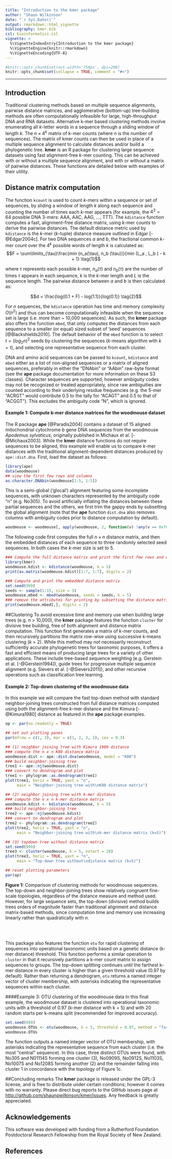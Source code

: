 ```yaml
---
title: "Introduction to the kmer package"
author: "Shaun Wilkinson"
date: "`r Sys.Date()`"
output: rmarkdown::html_vignette
bibliography: kmer.bib
csl: bioinformatics.csl
vignette: >
  %\VignetteIndexEntry{Introduction to the kmer package}
  %\VignetteEngine{knitr::rmarkdown}
  %\VignetteEncoding{UTF-8}
---
```


```r
#knitr::opts_chunk$set(out.width='750px', dpi=200)
knitr::opts_chunk$set(collapse = TRUE, comment = "#>")
```

--------------------------------------------------------------------------------

## Introduction
Traditional clustering methods based on multiple sequence alignments, pairwise
distance matrices, and agglomerative (bottom-up) tree-building methods are often 
computationally infeasible for large, high-throughput DNA and RNA datasets.
Alternative k-mer based clustering methods involve enumerating all 
*k*-letter words in a sequence through a sliding window of length *k*.
The $n \times 4^k$ matrix of *k*-mer counts 
(where $n$ is the number of sequences).
The matrix of kmer counts can then be used in place of a multiple sequence alignment to 
calculate distances and/or build a phylogenetic tree. 
**kmer** is an R package for clustering large 
sequence datasets using fast alignment-free *k*-mer counting. 
This can be achieved with or without a multiple sequence alignment, 
and with or without a matrix of pairwise distances.
These functions are detailed below with examples of their utility.


## Distance matrix computation
The function `kcount` is used to count 
*k*-mers within a sequence or set of sequences, 
by sliding a window of length *k* along each sequence and
counting the number of times each *k*-mer appears 
(for example, the $4^3 = 64$ possible DNA 3-mers: AAA, AAC, AAG, ..., TTT).
The `kdistance` function computes a fast, 
alignment-free distance matrix, using 
*k*-mer counts to derive the pairwise distances. 
The default distance metric used by `kdistance` is the 
*k*-mer (*k*-tuple) distance measure outlined in Edgar [-@Edgar2004c].
For two DNA sequences $a$ and $b$, the fractional common *k*-mer count over the 
$4^k$ possible words of length $k$ is calculated as:
$$F  = \sum\limits_{\tau}\frac{min (n_a(\tau), n_b (\tau))}{min (L_a , L_b ) - k + 1} \tag{1}$$

where $\tau$ represents each possible *k*-mer, 
$n_a(\tau)$ and $n_b(\tau)$ 
are the number of times $\tau$ appears in each sequence, 
$k$ is the *k*-mer length and $L$ is the sequence length. 
The pairwise distance between $a$ and $b$ is then calculated as: 

$$d = \frac{log(0.1 + F) - log(1.1)}{log(0.1)} \tag{2}$$

For $n$ sequences, the `kdistance` operation has time and memory 
complexity $O(n^2)$ and thus can become computationally infeasible 
when the sequence set is large (i.e. more than ~ 10,000 sequences).
As such, the **kmer** package also offers the function `mbed`, that 
only computes the distances from each sequence to a smaller (or equal) 
sized subset of 'seed' sequences [@Blackshields2010]. 
The default behavior of the `mbed` function is to select 
$t = (log_2n)^2$ seeds by clustering the sequences 
(*k*-means algorithm with $k = t$), and selecting one
representative sequence from each cluster. 
 
DNA and amino acid sequences can be passed to `kcount`, `kdistance` and `mbed` 
either as a list of non-aligned sequences or a matrix of aligned sequences, 
preferably in either the "DNAbin" or "AAbin" raw-byte format (see the 
**ape** package documentation for more information on these S3 classes). 
Character sequences are supported; however ambiguity 
codes may not be recognized or treated appropriately, since raw ambiguities 
are counted according to their underlying residue frequencies
(e.g. the 5-mer "ACRGT" would contribute 0.5 to the tally for "ACAGT" 
and 0.5 to that of "ACGGT"). This excludes the ambiguity code "N", which 
is ignored.


#### Example 1: Compute k-mer distance matrices for the woodmouse dataset
The R package **ape** [@Paradis2004] contains a dataset of 15 aligned mitochondrial 
cytochrome *b* gene DNA sequences from the woodmouse *Apodemus sylvaticus*, 
originally published in Michaux et al. [-@Michaux2003].
While the **kmer** distance functions do not require sequences to 
be aligned, this example will enable us to compare *k*-mer distances
with the traditional alignment-dependent distances produced by 
`ape::dist.dna`. First, load the dataset as follows:

```r
library(ape)
data(woodmouse)
## view the first few rows and columns 
as.character.DNAbin(woodmouse[1:5, 1:5])
```


This is a semi-global ('glocal') alignment featuring some 
incomplete sequences, with unknown characters represented by 
the ambiguity code "n" (e.g. No305). 
To avoid artificially inflating the distances between these partial 
sequences and the others, we first trim the gappy ends by subsetting 
the global alignment (note that the **ape** function `dist.dna` 
also removes columns with ambiguity codes prior to distance computation 
by default).

```r
woodmouse <- woodmouse[, apply(woodmouse, 2, function(v) !any(v == 0xf0))]
```

The following code first computes the full $n \times n$ distance matrix, 
and then the embedded distances of each sequence to three randomly selected 
seed sequences. 
In both cases the *k*-mer size is set to 5.

```r
### Compute the full distance matrix and print the first few rows and columns
library(kmer)
woodmouse.kdist <- kdistance(woodmouse, k = 5)
print(as.matrix(woodmouse.kdist)[1:7, 1:7], digits = 2)

### Compute and print the embedded distance matrix
set.seed(999)
seeds <- sample(1:15, size = 3)
woodmouse.mbed <- mbed(woodmouse, seeds = seeds, k = 5)
### remove the attributes for printing by subsetting the distance matrix
print(woodmouse.mbed[,], digits = 2)
```


##Clustering
To avoid excessive time and memory use when building large trees 
(e.g. *n* > 10,000), the **kmer** package features the 
function `cluster` for divisive tree building, 
free of both alignment and distance matrix computation. 
This function first generates a matrix of *k*-mer counts, 
and then recursively partitions the matrix row-wise using successive 
k-means clustering (*k* = 2). 
While this method may not necessarily 
reconstruct sufficiently accurate phylogenetic trees for taxonomic 
purposes, it offers a fast and efficient means of producing large trees 
for a variety of other applications. 
These include tree-based sequence weighting (e.g. Gerstein et al. [-@Gerstein1994]), 
guide trees for progressive multiple sequence alignment (e.g. Sievers 
et al. [-@Sievers2011]), and other recursive operations such as
classification tree learning.


#### Example 2: Top-down clustering of the woodmouse data 
In this example we will compare the fast top-down 
method with standard neighbor-joining 
trees constructed from full distance matrices computed using both the 
alignment-free *k*-mer distance and the Kimura [-@Kimura1980] 
distance as featured in the **ape** package examples.

```r
op <- par(no.readonly = TRUE)
```

```r
## set out plotting panes
par(mfrow = c(1, 3), mar = c(1, 2, 3, 3), cex = 0.3)

## (1) neighbor joining tree with Kimura 1980 distance
### compute the n x n K80 distance matrix 
woodmouse.dist <- ape::dist.dna(woodmouse, model = "K80") 
### build neighbor-joining tree
tree1 <- ape::nj(woodmouse.dist)
### convert to dendrogram and plot
tree1 <- phylogram::as.dendrogram(tree1)
plot(tree1, horiz = TRUE, yaxt = "n", 
     main = "Neighbor-joining tree with\nK80 distance matrix")

## (2) neighbor joining tree with k-mer distance
### compute the n x n k-mer distance matrix 
woodmouse.kdist <- kdistance(woodmouse, k = 5) 
### build neighbor-joining tree
tree2 <- ape::nj(woodmouse.kdist)
### convert to dendrogram and plot
tree2 <- phylogram::as.dendrogram(tree2)
plot(tree2, horiz = TRUE, yaxt = "n", 
     main = "Neighbor-joining tree with\nk-mer distance matrix (k=5)")

## (3) topdown tree without distance matrix
set.seed(999)
tree3 <- cluster(woodmouse, k = 5, nstart = 20)
plot(tree3, horiz = TRUE, yaxt = "n", 
     main = "Top-down tree without\ndistance matrix (k=5)")
```

```r
## reset plotting parameters
par(op)
```

**Figure 1:** Comparison of clustering methods for woodmouse sequences. 
The top-down and neighbor-joining trees show relatively congruent fine-scale 
topologies, regardless of the distance measure and method used.
However, for large sequence sets, the top-down (divisive) method builds trees 
orders of magnitude faster than 
traditional alignment and distance matrix-based methods, since computation 
time and memory use increasing linearly rather than quadratically with *n*.

\
\

This package also features the function `otu` for rapid clustering of sequences
into operational taxonomic units based on a genetic distance (k-mer distance)
threshold. This function performs a similar operation to `cluster` in that it
recursively partitions a k-mer count matrix to assign sequences to groups. 
The top-down splitting continues until the farthest k-mer distance
in every cluster is higher than a given threshold value (0.97 by default).
Rather than returning a dendrogram, `otu` returns a named integer vector of 
cluster membership, with asterisks indicating the representative sequences
within each cluster. 


####Example 3: OTU clustering of the woodmouse data
In this final example, the woodmouse dataset is clustered into operational 
taxonomic units with a threshold of 0.97 (k-mer distance with k = 5) and
with 20 random starts per k-means split (recommended for improved accuracy). 
```r
set.seed(999)
woodmouse.OTUs <- otu(woodmouse, k = 5, threshold = 0.97, method = "farthest", nstart = 20)
woodmouse.OTUs
```
The function outputs a named integer vector of OTU membership, with
asterisks indicating the representative sequence from each cluster
(i.e. the most "central" sequence). 
In this case, three distinct OTUs were found, with No305 and N01114S 
forming one cluster (3), No0909S, No0912S, No1103S, No1007S and No1208S
forming another (2) and the remainder falling into cluster 1 in
concordance with the topology of Figure 1c. 


##Concluding remarks
The **kmer** package is released under the GPL-3 license, and is free to distribute
under certain conditions; however it comes with no warranty. Please direct bug 
reports to the GitHub issues page at <http://github.com/shaunpwilkinson/kmer/issues>.
Any feedback is greatly appreciated.


## Acknowledgements 
This software was developed with funding from a Rutherford Foundation Postdoctoral 
Research Fellowship from the Royal Society of New Zealand.

## References 
